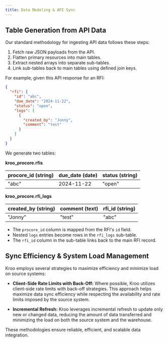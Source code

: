 ```yaml
---
title: Data Modeling & API Sync
---
```


## Table Generation from API Data

Our standard methodology for ingesting API data follows these steps:

1. Fetch raw JSON payloads from the API.
2. Flatten primary resources into main tables.
3. Extract nested arrays into separate sub-tables.
4. Link sub-tables back to main tables using defined join keys.

For example, given this API response for an RFI:

```json
{
  "rfi": {
    "id": "abc",
    "due_date": "2024-11-22",
    "status": "open",
    "logs": [
      {
        "created_by": "Jonny",
        "comment": "test"
      }
    ]
  }
}
```

We generate two tables:

**kroo_procore.rfis**

| procore_id (string) | due_date (date) | status (string) |
|---------------------|-----------------|-----------------|
| "abc"              | 2024-11-22      | "open"         |

**kroo_procore.rfi_logs**

| created_by (string) | comment (text) | rfi_id (string) |
|---------------------|----------------|-----------------|
| "Jonny"            | "test"       | "abc"          |

- The `procore_id` column is mapped from the RFI's `id` field.
- Nested `logs` entries become rows in the `rfi_logs` sub-table.
- The `rfi_id` column in the sub-table links back to the main RFI record.

## Sync Efficiency & System Load Management

Kroo employs several strategies to maximize efficiency and minimize load on source systems:

- **Client-Side Rate Limits with Back-Off:** Where possible, Kroo utilizes client-side rate limits with back-off strategies. This approach helps maximize data sync efficiency while respecting the availability and rate limits imposed by the source system.

- **Incremental Refresh:** Kroo leverages incremental refresh to update only new or changed data, reducing the amount of data transferred and minimizing the load on both the source system and the warehouse.

These methodologies ensure reliable, efficient, and scalable data integration.
